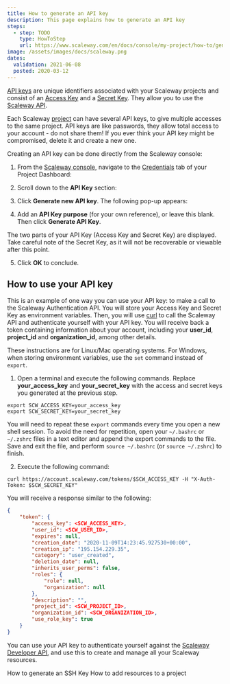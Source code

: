 ```yaml
---
title: How to generate an API key
description: This page explains how to generate an API key
steps:
  - step: TODO
    type: HowToStep
    url: https://www.scaleway.com/en/docs/console/my-project/how-to/generate-api-key
image: /assets/images/docs/scaleway.png
dates:
  validation: 2021-06-08
  posted: 2020-03-12
---
```



[API keys](/console/my-account/concepts#api-key) are unique identifiers associated with your Scaleway projects and consist of an [Access Key](/console/my-account/concepts#access-key) and a [Secret Key](/console/my-account/concepts#secret-key). They allow you to use the [Scaleway API](https://developers.scaleway.com/en/quickstart/). 

Each Scaleway [project](/console/my-account/concepts#project) can have several API keys, to give multiple accesses to the same project. API keys are like passwords, they allow total access to your account - do not share them! If you ever think your API key might be compromised, delete it and create a new one.

Creating an API key can be done directly from the Scaleway console:

1. From the [Scaleway console](https://console.scaleway.com), navigate to the [Credentials](/console/my-account/concepts#credentials) tab of your Project Dashboard:
  <Lightbox src="credentials-nav.png" alt="" />

2. Scroll down to the **API Key** section:
  <Lightbox src="scaleway-api-keys.png" alt="" />

3. Click **Generate new API key**. The following pop-up appears:
  <Lightbox src="scaleway-api-key-purpose.png" alt="" />

4. Add an **API Key purpose** (for your own reference), or leave this blank. Then click **Generate API Key**.

  The two parts of your API Key (Access Key and Secret Key) are displayed. Take careful note of the Secret Key, as it will not be recoverable or viewable after this point.
  <Lightbox src="scaleway-generate-api-key.png" alt="" />

5. Click **OK** to conclude.

## How to use your API key

This is an example of one way you can use your API key: to make a call to the Scaleway Authentication API. You will store your Access Key and Secret Key as environment variables. Then, you will use [curl](https://curl.se/) to call the Scaleway API and authenticate yourself with your API key. You will receive back a token containing information about your account, including your **user_id**, **project_id** and **organization_id**, among other details.

<Message type="tip">

  These instructions are for Linux/Mac operating systems. For Windows, when storing environment variables, use the `set` command instead of `export`.

</Message>

1. Open a terminal and execute the following commands. Replace **your_access_key** and **your_secret_key** with the access and secret keys you generated at the previous step.

  ```
  export SCW_ACCESS_KEY=your_access_key
  export SCW_SECRET_KEY=your_secret_key
  ```
  <Message type="tip">

  You will need to repeat these `export` commands every time you open a new shell session. To avoid the need for repetition, open your `~/.bashrc` or `~/.zshrc` files in a text editor and append the export commands to the file. Save and exit the file, and perform `source ~/.bashrc` (or `source ~/.zshrc`) to finish.

  </Message>

2. Execute the following command:

```
curl https://account.scaleway.com/tokens/$SCW_ACCESS_KEY -H "X-Auth-Token: $SCW_SECRET_KEY"
```

You will receive a response similar to the following:

```json
{
    "token": {
        "access_key": <SCW_ACCESS_KEY>,
        "user_id": <SCW_USER_ID>,
        "expires": null,
        "creation_date": "2020-11-09T14:23:45.927530+00:00",
        "creation_ip": "195.154.229.35",
        "category": "user_created",
        "deletion_date": null,
        "inherits_user_perms": false,
        "roles": {
            "role": null,
            "organization": null
        },
        "description": "",
        "project_id": <SCW_PROJECT_ID>,
        "organization_id": <SCW_ORGANIZATION_ID>,
        "use_role_key": true
    }
}
```

You can use your API key to authenticate yourself against the [Scaleway Developer API](https://developers.scaleway.com/en/), and use this to create and manage all your Scaleway resources.

<Navigation title="See Also">
  <PreviousButton to="/console/my-project/how-to/create-ssh-key/">How to generate an SSH Key</PreviousButton>
  <NextButton to="/console/my-project/how-to/add-resources-project/">How to add resources to a project</NextButton>
</Navigation>

